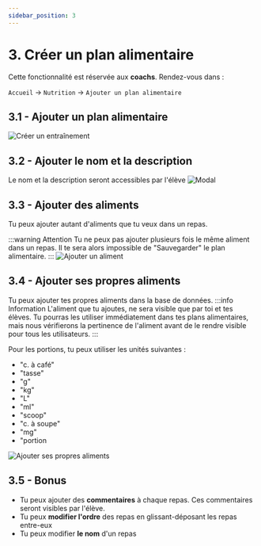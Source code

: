 ```yaml
---
sidebar_position: 3
---
```


# 3. Créer un plan alimentaire

Cette fonctionnalité est réservée aux **coachs**. Rendez-vous dans :

`Accueil` → `Nutrition` → `Ajouter un plan alimentaire`

## 3.1 - Ajouter un plan alimentaire
![Créer un entraînement](./create-a-meal-plan-img/add-btn.png)

## 3.2 - Ajouter le nom et la description
Le nom et la description seront accessibles par l'élève
![Modal](./create-a-meal-plan-img/add-modal.png)

## 3.3 - Ajouter des aliments
Tu peux ajouter autant d'aliments que tu veux dans un repas. 

:::warning Attention
Tu ne peux pas ajouter plusieurs fois le même aliment dans un repas. Il te sera alors impossible de "Sauvegarder" le plan alimentaire.
:::
![Ajouter un aliment](./create-a-meal-plan-img/add-aliment.gif)

## 3.4 - Ajouter ses propres aliments
Tu peux ajouter tes propres aliments dans la base de données.
:::info Information
L'aliment que tu ajoutes, ne sera visible que par toi et tes élèves. Tu pourras les utiliser immédiatement dans tes plans alimentaires, mais nous vérifierons la pertinence de l'aliment avant de le rendre visible pour tous les utilisateurs.
:::

Pour les portions, tu peux utiliser les unités suivantes :
- "c. à café"
- "tasse"
- "g"
- "kg"
- "L"
- "ml"
- "scoop"
- "c. à soupe"
- "mg"
- "portion

![Ajouter ses propres aliments](./create-a-meal-plan-img/add-own-aliment.gif)

## 3.5 - Bonus
- Tu peux ajouter des <b>commentaires</b> à chaque repas. Ces commentaires seront visibles par l'élève.
- Tu peux **modifier l'ordre** des repas en glissant-déposant les repas entre-eux
- Tu peux modifier **le nom** d'un repas
